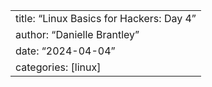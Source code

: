 ---
title: "Linux Basics for Hackers: Day 4"
author: "Danielle Brantley"
date: "2024-04-04"
categories: [linux]
---